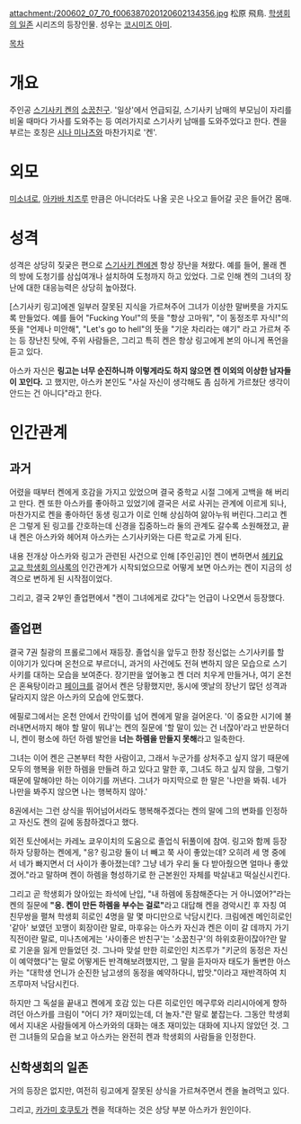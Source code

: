 attachment:/200602_07_70_f006387020120602134356.jpg
松原 飛鳥. [[학생회의 일존]] 시리즈의 등장인물. 성우는 [[코시미즈 아미]].

[[목차]]

= 개요 =
주인공 [[스기사키 켄]]의 [[소꿉친구]]. '일상'에서 언급되길, 스기사키 남매의 부모님이 자리를 비울 때마다 가사를 도와주는 등 여러가지로 스기사키 남매를 도와주었다고 한다. 켄을 부르는 호칭은 [[시나 미나츠]]와 마찬가지로 '켄'.

= 외모 =
[[미소녀]]로, [[아카바 치즈루]] 만큼은 아니더라도 나올 곳은 나오고 들어갈 곳은 들어간 몸매.

= 성격 =
성격은 상당히 짖궂은 편으로 [[스기사키 켄]]에겐 항상 장난을 쳐왔다. 예를 들어, 몰래 켄의 방에 도청기를 삼십여개나 설치하여 도청까지 하고 있었다. 그로 인해 켄의 그녀의 장난에 대한 대응능력은 상당히 높아졌다.

[스기사키 링고]에겐 일부러 잘못된 지식을 가르쳐주어 그녀가 이상한 말버릇을 가지도록 만들었다. 예를 들어 "Fucking You!"의 뜻을 "항상 고마워", "이 동정조루 자식!"의 뜻을 "언제나 미안해", "Let's go to hell"의 뜻을 "기운 차리라는 얘기" 라고 가르쳐 주는 등 장난친 탓에, 주위 사람들은, 그리고 특히 켄은 항상 링고에게 본의 아니게 폭언을 듣고 있다.

아스카 자신은 '''링고는 너무 순진하니까 이렇게라도 하지 않으면 켄 이외의 이상한 남자들이 꼬인다.''' 고 했지만, 아스카 본인도 "사실 자신이 생각해도 좀 심하게 가르쳤단 생각이 안드는 건 아니다"라고 한다. 

= 인간관계 = 
== 과거 ==
어렸을 때부터 켄에게 호감을 가지고 있었으며 결국 중학교 시절 그에게 고백을 해 버리고 만다. 켄 또한 아스카를 좋아하고 있었기에 결국은 서로 사귀는 관계에 이르게 되나, 마찬가지로 켄을 좋아하던 동생 링고가 이로 인해 상심하여 앓아누워 버린다.그리고 켄은 그렇게 된 링고를 간호하는데 신경을 집중하느라 둘의 관계도 갈수록 소원해졌고, 끝내 켄은 아스카와 헤어져 아스카는 스기사키와는 다른 학교로 가게 된다.

내용 전개상 아스카와 링고가 관련된 사건으로 인해 [주인공]인 켄이 변하면서 [[헤키요 고교 학생회 의사록]]의 인간관계가 시작되었으므로 어떻게 보면 아스카는 켄이 지금의 성격으로 변하게 된 시작점이었다.

그리고, 결국 2부인 졸업편에서 "켄이 그녀에게로 갔다"는 언급이 나오면서 등장했다.

== 졸업편 ==
결국 7권 칠광의 프롤로그에서 재등장. 졸업식을 앞두고 한창 정신없는 스기사키를 할 이야기가 있다며 온천으로 부르더니, 과거의 사건에도 전혀 변하지 않은 모습으로 스기사키를 대하는 모습을 보여준다. 장기판을 엎어놓고 켄 더러 치우게 만들거나, 여기 온천은 혼욕탕이라고 [[페이크]]를 걸어서 켄은 당황했지만, 동시에 옛날의 장난기 많던 성격과 달라지지 않은 아스카의 모습에 안도했다.

에필로그에서는 온천 안에서 칸막이를 넘어 켄에게 말을 걸어온다. '이 중요한 시기에 불러내면서까지 해야 할 말이 뭐냐'는 켄의 질문에 '할 말이 있는 건 너잖아'라고 반문하더니, 켄이 평소에 하던 하렘 발언을 '''너는 하렘을 만들지 못해'''라고 일축한다.

그녀는 이어 켄은 근본부터 착한 사람이고, 그래서 누군가를 상처주고 싶지 않기 때문에 모두의 행복을 위한 하렘을 만들려 하고 있다고 말한 후, 그녀도 하고 싶지 않을, 그렇기 때문에 말해야만 하는 이야기를 꺼낸다. 그녀가 마지막으로 한 말은 '나만을 봐줘. 네가 나만을 봐주지 않으면 나는 행복하지 않아.'

8권에서는 그런 상식을 뛰어넘어서라도 행복해주겠다는 켄의 말에 그의 변화를 인정하고 자신도 켄의 길에 동참하겠다고 했다. 

외전 토산에서는 카레노 쿄우이치의 도움으로 졸업식 뒤풀이에 참여. 링고와 함께 등장하자 당황하는 켄에게, "응? 링고랑 둘이 너 빼고 쭉 사이 좋았는데? 오히려 세 명 중에서 네가 빠지면서 더 사이가 좋아졌는데? 그냥 네가 우리 둘 다 받아줬으면 얼마나 좋았겠어."라고 말하며 켄이 하렘을 형성하기로 한 근본원인 자체를 박살내고 떡실신시킨다.

그리고 곧 학생회가 앉아있는 좌석에 난입, "내 하렘에 동참해준다는 거 아니였어?"라는 켄의 질문에 '''"응. 켄이 만든 하렘을 부수는 걸로"'''라고 대답해 켄을 경악시킨 후 자칭 여친무쌍을 펼쳐 학생회 히로인 4명을 말 몇 마디만으로 낙담시킨다. 크림에겐 메인히로인 '같아' 보였던 꼬맹이 회장이란 말로, 마후유는 아스카 자신과 켄은 이미 갈 데까지 가기 직전이란 말로, 미나츠에게는 '사이좋은 반친구'는 '소꿉친구'의 하위호환이잖아?란 말로 기운을 잃게 만들었던 것. 그나마 맞설 만한 히로인인 치즈루가 "키군의 동정은 자신이 예약했다"는 말로 어떻게든 반격해보려했지만, 그 말을 듣자마자 태도가 돌변한 아스카는 "대학생 언니가 순진한 남고생의 동정을 예약하다니, 밥맛."이라고 재반격하여 치즈루마저 낙담시킨다.

하지만 그 독설을 끝내고 켄에게 호감 있는 다른 히로인인 메구루와 리리시아에게 향하려던 아스카를 크림이 "어디 가? 재미있는데, 더 놀자."란 말로 붙잡는다. 그동안 학생회에서 지내온 사람들에게 아스카와의 대화는 애초 재미있는 대화에 지나지 않았던 것. 그런 그녀들의 모습을 보고 아스카는 완전히 켄과 학생회의 사람들을 인정한다.
== 신학생회의 일존 ==
거의 등장은 없지만, 여전히 링고에게 잘못된 상식을 가르쳐주면서 켄을 놀려먹고 있다. 

그리고, [[카가미 호쿠토]]가 켄을 적대하는 것은 상당 부분 아스카가 원인이다. 
